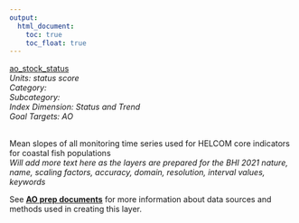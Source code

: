 ```yaml
---
output:
  html_document:
    toc: true
    toc_float: true
---
```


[ao_stock_status](https://github.com/OHI-Baltic/bhi-prep/blob/master/layers/ao_stock_status_bhi2019.csv)\
*Units: status score*\
*Category:*\
*Subcategory:*\
*Index Dimension: Status and Trend*\
*Goal Targets: AO*\
<br>

Mean slopes of all monitoring time series used for HELCOM core indicators for coastal fish populations\
*Will add more text here as the layers are prepared for the BHI 2021*
*nature, name, scaling factors, accuracy, domain, resolution, interval values, keywords*

See [**AO prep documents**](https://github.com/OHI-Baltic/bhi-prep/blob/master/prep/AO/v2021/ao_prep.md) for more information about data sources and methods used in creating this layer.

<br>


